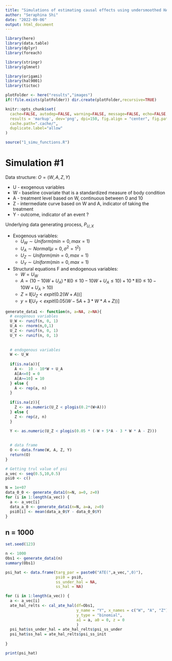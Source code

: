 ```yaml
---
title: "Simulations of estimating causal effects using undersmoothed HAL"
author: "Seraphina Shi"
date: "2022-09-06"
output: html_document
---
```


```r
library(here)
library(data.table)
library(dplyr)
library(foreach)

library(stringr)
library(glmnet)

library(origami)
library(hal9001)
library(tictoc)
```

```r
plotFolder <- here("results","images")
if(!file.exists(plotFolder)) dir.create(plotFolder,recursive=TRUE)

knitr::opts_chunk$set(
  cache=FALSE, autodep=FALSE, warning=FALSE, message=FALSE, echo=FALSE,
  results = 'markup', dev='png', dpi=150, fig.align = "center", fig.path=plotFolder,
  cache.path=".cache/",
  duplicate.label="allow"
)

source("1_simu_functions.R")
```

# Simulation #1
Data structure:  $O = (W, A, Z, Y)$ 

 * U - exogenous variables  
 * W - baseline covariate that is a standardized measure of body condition  
 * A - treatment level based on W, continuous between 0 and 10  
 * Z - intermediate curve based on W and A, indicator of taking the treatment  
 * Y - outcome, indicator of an event ?  
   
 Underlying data generating process, $P_{U,X}$
 
* Exogenous variables:  
  + $U_W \sim Uniform(min = 0, max = 1)$  
  + $U_A \sim Normal(\mu=0, \sigma^2 = 1^2)$  
  + $U_Z \sim Uniform(min = 0, max = 1)$  
  + $U_Y \sim Uniform(min = 0, max = 1)$  
  
* Structural equations F and endogenous variables:  
  + $W =  U_W$  
  + $A = (10 - 10W + U_A) * \mathbf{I}(0 \leq10 - 10W + U_A \leq 10) + 10* \mathbf{I}(0 \leq10 - 10W + U_A > 10)$  
  + $Z = \mathbf{I}[U_Z < expit(0.2(W+A))]$
  + $y = \mathbf{I}[U_Y < expit(0.05(W-5A+3*W*A+Z))]$


```r
generate_data1 <- function(n, a=NA, z=NA){
  # exogenous variables
  U_W <- runif(n, 0, 1)
  U_A <- rnorm(n,0,1)
  U_Z <- runif(n, 0, 1)
  U_Y <- runif(n, 0, 1)
  
  
  # endogenous variables
  W <- U_W
  
  if(is.na(a)){
    A <-  10 - 10*W + U_A
    A[A<=0] = 0
    A[A>=10] = 10
  } else {
    A <- rep(a, n)
  }
  
  if(is.na(z)){
    Z <- as.numeric(U_Z < plogis(0.2*(W+A)))
  } else {
    Z <- rep(z, n)
  }
  
  Y <- as.numeric(U_Z < plogis(0.05 * (-W + 5*A - 3 * W * A - Z)))
  

  # data frame
  O <- data.frame(W, A, Z, Y)
  return(O)
}

```

```r
# Getting trul value of psi
a_vec <- seq(0.5,10,0.5)
psi0 <- c()

N = 1e+07
data_0_0 <- generate_data1(n=N, a=0, z=0)
for (i in 1:length(a_vec)) {
  a <- a_vec[i]
  data_a_0 <- generate_data1(n=N, a=a, z=0)
  psi0[i] <- mean(data_a_0$Y - data_0_0$Y)
}
```


## n = 1000
```r
set.seed(123)

n <- 1000
Obs1 <- generate_data1(n)
summary(Obs1)
```

```r
psi_hat <- data.frame(targ_par = paste0("ATE(",a_vec,",0)"), 
                      psi0 = psi0,
                      ss_under_hal = NA,
                      ss_hal = NA)

for (i in 1:length(a_vec)) {
  a <- a_vec[i]
  ate_hal_relts <- cal_ate_hal(df=Obs1,
                               y_name = "Y", x_names = c("W", "A", "Z"),
                               y_type = "binomial",
                               a1 = a, a0 = 0, z = 0
                               )
  psi_hat$ss_under_hal = ate_hal_relts$psi_ss_under
  psi_hat$ss_hal = ate_hal_relts$psi_ss_init
  
}

print(psi_hat)

```


